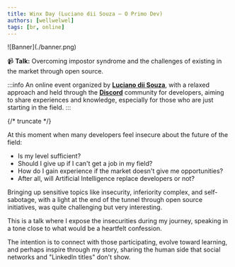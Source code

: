 ```yaml
---
title: Winx Day (Luciano dii Souza — O Primo Dev)
authors: [wellwelwel]
tags: [br, online]
---
```



<Parallax tiltMaxAngleX={0} perspective={1920}>
  ![Banner](./banner.png)
</Parallax>

📹 **Talk:** Overcoming impostor syndrome and the challenges of existing in the market through open source.

:::info
An online event organized by [**Luciano dii Souza**](https://www.linkedin.com/in/lucianodiisouza/), with a relaxed approach and held through the [**Discord**](https://discord.gg/wyrRdpGKmj) community for developers, aiming to share experiences and knowledge, especially for those who are just starting in the field.
:::

{/* truncate */}

At this moment when many developers feel insecure about the future of the field:

- Is my level sufficient?
- Should I give up if I can't get a job in my field?
- How do I gain experience if the market doesn't give me opportunities?
- After all, will Artificial Intelligence replace developers or not?

Bringing up sensitive topics like insecurity, inferiority complex, and self-sabotage, with a light at the end of the tunnel through open source initiatives, was quite challenging but very interesting.

This is a talk where I expose the insecurities during my journey, speaking in a tone close to what would be a heartfelt confession.

The intention is to connect with those participating, evolve toward learning, and perhaps inspire through my story, sharing the human side that social networks and "LinkedIn titles" don't show.
